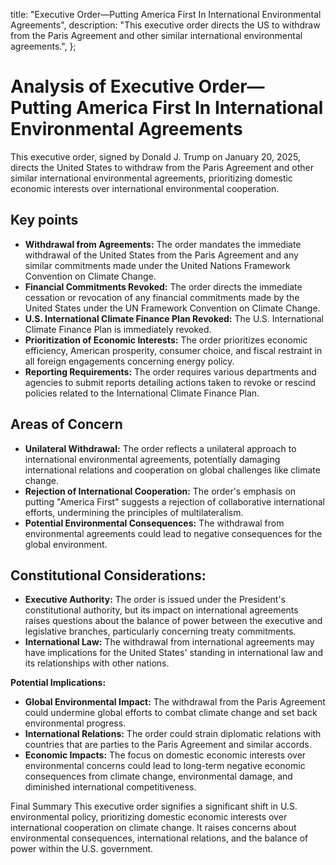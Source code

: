   title:
    "Executive Order—Putting America First In International Environmental Agreements",
  description:
    "This executive order directs the US to withdraw from the Paris Agreement and other similar international environmental agreements.",
};

# Analysis of Executive Order—Putting America First In International Environmental Agreements

This executive order, signed by Donald J. Trump on January 20, 2025, directs the United States to withdraw from the Paris Agreement and other similar international environmental agreements, prioritizing domestic economic interests over international environmental cooperation.

## Key points

- **Withdrawal from Agreements:** The order mandates the immediate withdrawal of the United States from the Paris Agreement and any similar commitments made under the United Nations Framework Convention on Climate Change.
- **Financial Commitments Revoked:** The order directs the immediate cessation or revocation of any financial commitments made by the United States under the UN Framework Convention on Climate Change.
- **U.S. International Climate Finance Plan Revoked:** The U.S. International Climate Finance Plan is immediately revoked.
- **Prioritization of Economic Interests:** The order prioritizes economic efficiency, American prosperity, consumer choice, and fiscal restraint in all foreign engagements concerning energy policy.
- **Reporting Requirements:** The order requires various departments and agencies to submit reports detailing actions taken to revoke or rescind policies related to the International Climate Finance Plan.

## Areas of Concern

- **Unilateral Withdrawal:** The order reflects a unilateral approach to international environmental agreements, potentially damaging international relations and cooperation on global challenges like climate change.
- **Rejection of International Cooperation:** The order's emphasis on putting "America First" suggests a rejection of collaborative international efforts, undermining the principles of multilateralism.
- **Potential Environmental Consequences:** The withdrawal from environmental agreements could lead to negative consequences for the global environment.

## Constitutional Considerations:

- **Executive Authority:** The order is issued under the President's constitutional authority, but its impact on international agreements raises questions about the balance of power between the executive and legislative branches, particularly concerning treaty commitments.
- **International Law:** The withdrawal from international agreements may have implications for the United States' standing in international law and its relationships with other nations.

**Potential Implications:**

- **Global Environmental Impact:** The withdrawal from the Paris Agreement could undermine global efforts to combat climate change and set back environmental progress.
- **International Relations:** The order could strain diplomatic relations with countries that are parties to the Paris Agreement and similar accords.
- **Economic Impacts:** The focus on domestic economic interests over environmental concerns could lead to long-term negative economic consequences from climate change, environmental damage, and diminished international competitiveness.

Final Summary
This executive order signifies a significant shift in U.S. environmental policy, prioritizing domestic economic interests over international cooperation on climate change. It raises concerns about environmental consequences, international relations, and the balance of power within the U.S. government.
